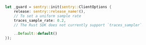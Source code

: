 ```rust
let _guard = sentry::init(sentry::ClientOptions {
    release: sentry::release_name!(),
    // To set a uniform sample rate
    traces_sample_rate: 0.2,
    // The Rust SDK does not currently support `traces_sampler`

    ..Default::default()
});
```
